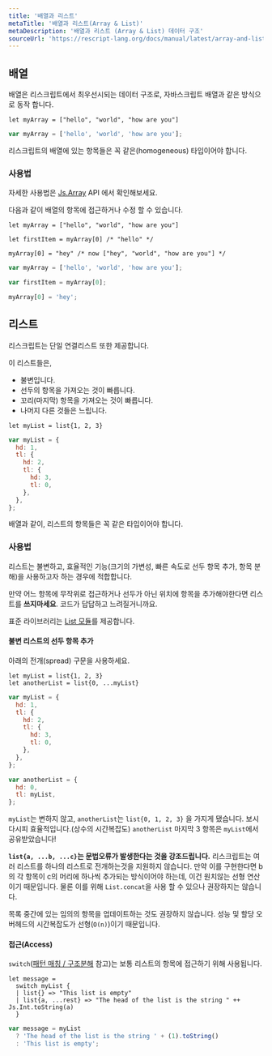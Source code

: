 ```yaml
---
title: '배열과 리스트'
metaTitle: '배열과 리스트(Array & List)'
metaDescription: '배열과 리스트 (Array & List) 데이터 구조'
sourceUrl: 'https://rescript-lang.org/docs/manual/latest/array-and-list'
---
```


## 배열

배열은 리스크립트에서 최우선시되는 데이터 구조로, 자바스크립트 배열과 같은 방식으로 동작 합니다.

```reason
let myArray = ["hello", "world", "how are you"]
```

```js
var myArray = ['hello', 'world', 'how are you'];
```

리스크립트의 배열에 있는 항목들은 꼭 같은(homogeneous) 타입이어야 합니다.

### 사용법

자세한 사용법은 [Js.Array](https://rescript-lang.org/docs/manual/latest/api/js/array) API 에서 확인해보세요.

다음과 같이 배열의 항목에 접근하거나 수정 할 수 있습니다.

```reason
let myArray = ["hello", "world", "how are you"]

let firstItem = myArray[0] /* "hello" */

myArray[0] = "hey" /* now ["hey", "world", "how are you"] */
```

```js
var myArray = ['hello', 'world', 'how are you'];

var firstItem = myArray[0];

myArray[0] = 'hey';
```

## 리스트

리스크립트는 단일 연결리스트 또한 제공합니다.

이 리스트들은,

- 불변입니다.
- 선두의 항목을 가져오는 것이 빠릅니다.
- 꼬리(마지막) 항목을 가져오는 것이 빠릅니다.
- 나머지 다른 것들은 느립니다.

```reason
let myList = list{1, 2, 3}
```

```js
var myList = {
  hd: 1,
  tl: {
    hd: 2,
    tl: {
      hd: 3,
      tl: 0,
    },
  },
};
```

배열과 같이, 리스트의 항목들은 꼭 같은 타입이어야 합니다.

### 사용법

리스트는 불변하고, 효율적인 기능(크기의 가변성, 빠른 속도로 선두 항목 추가, 항목 분해)을 사용하고자 하는 경우에 적합합니다.

만약 어느 항목에 무작위로 접근하거나 선두가 아닌 위치에 항목을 추가해야한다면 리스트를 **쓰지마세요**. 코드가 답답하고 느려질거니까요.

표준 라이브러리는 [List 모듈](https://rescript-lang.org/docs/manual/latest/api/js/list)를 제공합니다.

#### 불변 리스트의 선두 항목 추가

아래의 전개(spread) 구문을 사용하세요.

```reason
let myList = list{1, 2, 3}
let anotherList = list{0, ...myList}
```

```js
var myList = {
  hd: 1,
  tl: {
    hd: 2,
    tl: {
      hd: 3,
      tl: 0,
    },
  },
};

var anotherList = {
  hd: 0,
  tl: myList,
};
```

`myList`는 변하지 않고, `anotherList`는 `list{0, 1, 2, 3}` 을 가지게 됐습니다. 보시다시피 효율적입니다.(상수의 시간복잡도) `anotherList` 마지막 3 항목은 `myList`에서 공유받았습니다!

**`list{a, ...b, ...c}`는 문법오류가 발생한다는 것을 강조드립니다.** 리스크립트는 여러 리스트를 하나의 리스트로 전개하는것을 지원하지 않습니다. 만약 이를 구현한다면 b의 각 항목이 c의 머리에 하나씩 추가되는 방식이어야 하는데, 이건 원치않는 선형 연산이기 때문입니다. 물론 이를 위해 `List.concat`을 사용 할 수 있으나 권장하지는 않습니다.

목록 중간에 있는 임의의 항목을 업데이트하는 것도 권장하지 않습니다. 성능 및 할당 오버헤드의 시간복잡도가 선형(`O(n)`)이기 때문입니다.

#### 접근(Access)

`switch`([패턴 매칭 / 구조분해](15-Pattern-Matching-Destructuring) 참고)는 보통 리스트의 항목에 접근하기 위해 사용됩니다.

```reason
let message =
  switch myList {
  | list{} => "This list is empty"
  | list{a, ...rest} => "The head of the list is the string " ++ Js.Int.toString(a)
  }
```

```js
var message = myList
  ? 'The head of the list is the string ' + (1).toString()
  : 'This list is empty';
```
